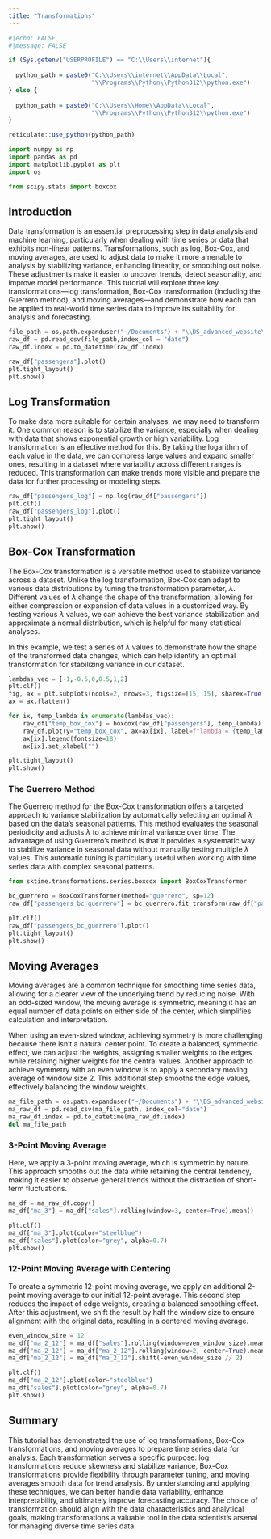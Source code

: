 ```yaml
---
title: "Transformations"
---
```


```r
#|echo: FALSE
#|message: FALSE

if (Sys.getenv("USERPROFILE") == "C:\\Users\\internet"){
  
  python_path = paste0("C:\\Users\\internet\\AppData\\Local",
                       "\\Programs\\Python\\Python312\\python.exe")
} else {
  
  python_path = paste0("C:\\Users\\Home\\AppData\\Local",
                       "\\Programs\\Python\\Python312\\python.exe")
}

reticulate::use_python(python_path)

```

```python

import numpy as np
import pandas as pd
import matplotlib.pyplot as plt
import os 

from scipy.stats import boxcox

```

## Introduction

Data transformation is an essential preprocessing step in data analysis and machine learning, particularly when dealing with time series or data that exhibits non-linear patterns. Transformations, such as log, Box-Cox, and moving averages, are used to adjust data to make it more amenable to analysis by stabilizing variance, enhancing linearity, or smoothing out noise. These adjustments make it easier to uncover trends, detect seasonality, and improve model performance. This tutorial will explore three key transformations—log transformation, Box-Cox transformation (including the Guerrero method), and moving averages—and demonstrate how each can be applied to real-world time series data to improve its suitability for analysis and forecasting.

```python

file_path = os.path.expanduser("~/Documents") + "\\DS_advanced_website\\data\\example_air_passengers.csv"
raw_df = pd.read_csv(file_path,index_col = "date")
raw_df.index = pd.to_datetime(raw_df.index)

```

```python

raw_df["passengers"].plot()
plt.tight_layout()
plt.show()

```

## Log Transformation

To make data more suitable for certain analyses, we may need to transform it. One common reason is to stabilize the variance, especially when dealing with data that shows exponential growth or high variability. Log transformation is an effective method for this. By taking the logarithm of each value in the data, we can compress large values and expand smaller ones, resulting in a dataset where variability across different ranges is reduced. This transformation can make trends more visible and prepare the data for further processing or modeling steps.

```python

raw_df["passengers_log"] = np.log(raw_df["passengers"])
plt.clf()
raw_df["passengers_log"].plot()
plt.tight_layout()
plt.show()

```

## Box-Cox Transformation

The Box-Cox transformation is a versatile method used to stabilize variance across a dataset. Unlike the log transformation, Box-Cox can adapt to various data distributions by tuning the transformation parameter, $\lambda$. Different values of $\lambda$ change the shape of the transformation, allowing for either compression or expansion of data values in a customized way. By testing various $\lambda$ values, we can achieve the best variance stabilization and approximate a normal distribution, which is helpful for many statistical analyses.

In this example, we test a series of $\lambda$ values to demonstrate how the shape of the transformed data changes, which can help identify an optimal transformation for stabilizing variance in our dataset.

```python


lambdas_vec = [-1,-0.5,0,0.5,1,2]
plt.clf()
fig, ax = plt.subplots(ncols=2, nrows=3, figsize=[15, 15], sharex=True)
ax = ax.flatten()

for ix, temp_lambda in enumerate(lambdas_vec):
    raw_df["temp_box_cox"] = boxcox(raw_df["passengers"], temp_lambda)
    raw_df.plot(y="temp_box_cox", ax=ax[ix], label=f"lambda = {temp_lambda}")
    ax[ix].legend(fontsize=18)
    ax[ix].set_xlabel("")

plt.tight_layout()
plt.show()

```

### The Guerrero Method

The Guerrero method for the Box-Cox transformation offers a targeted approach to variance stabilization by automatically selecting an optimal $\lambda$ based on the data's seasonal patterns. This method evaluates the seasonal periodicity and adjusts $\lambda$ to achieve minimal variance over time. The advantage of using Guerrero’s method is that it provides a systematic way to stabilize variance in seasonal data without manually testing multiple $\lambda$ values. This automatic tuning is particularly useful when working with time series data with complex seasonal patterns.

```python

from sktime.transformations.series.boxcox import BoxCoxTransformer

bc_guerrero = BoxCoxTransformer(method="guerrero", sp=12)
raw_df["passengers_bc_guerrero"] = bc_guerrero.fit_transform(raw_df["passengers"])

plt.clf()
raw_df["passengers_bc_guerrero"].plot()
plt.tight_layout()
plt.show()

```

## Moving Averages

Moving averages are a common technique for smoothing time series data, allowing for a clearer view of the underlying trend by reducing noise. With an odd-sized window, the moving average is symmetric, meaning it has an equal number of data points on either side of the center, which simplifies calculation and interpretation.

When using an even-sized window, achieving symmetry is more challenging because there isn’t a natural center point. To create a balanced, symmetric effect, we can adjust the weights, assigning smaller weights to the edges while retaining higher weights for the central values. Another approach to achieve symmetry with an even window is to apply a secondary moving average of window size 2. This additional step smooths the edge values, effectively balancing the window weights.

```python

ma_file_path = os.path.expanduser("~/Documents") + "\\DS_advanced_website\\data\\example_retail_sales.csv"
ma_raw_df = pd.read_csv(ma_file_path, index_col="date")
ma_raw_df.index = pd.to_datetime(ma_raw_df.index)
del ma_file_path

```

### 3-Point Moving Average

Here, we apply a 3-point moving average, which is symmetric by nature. This approach smooths out the data while retaining the central tendency, making it easier to observe general trends without the distraction of short-term fluctuations.

```python

ma_df = ma_raw_df.copy()
ma_df["ma_3"] = ma_df["sales"].rolling(window=3, center=True).mean()

```

```python

plt.clf()
ma_df["ma_3"].plot(color="steelblue")
ma_df["sales"].plot(color="grey", alpha=0.7)
plt.show()

```

### 12-Point Moving Average with Centering

To create a symmetric 12-point moving average, we apply an additional 2-point moving average to our initial 12-point average. This second step reduces the impact of edge weights, creating a balanced smoothing effect. After this adjustment, we shift the result by half the window size to ensure alignment with the original data, resulting in a centered moving average.

```python

even_window_size = 12
ma_df["ma_2_12"] = ma_df["sales"].rolling(window=even_window_size).mean()
ma_df["ma_2_12"] = ma_df["ma_2_12"].rolling(window=2, center=True).mean()
ma_df["ma_2_12"] = ma_df["ma_2_12"].shift(-even_window_size // 2)

```

```python

plt.clf()
ma_df["ma_2_12"].plot(color="steelblue")
ma_df["sales"].plot(color="grey", alpha=0.7)
plt.show()

```

## Summary

This tutorial has demonstrated the use of log transformations, Box-Cox transformations, and moving averages to prepare time series data for analysis. Each transformation serves a specific purpose: log transformations reduce skewness and stabilize variance, Box-Cox transformations provide flexibility through parameter tuning, and moving averages smooth data for trend analysis. By understanding and applying these techniques, we can better handle data variability, enhance interpretability, and ultimately improve forecasting accuracy. The choice of transformation should align with the data characteristics and analytical goals, making transformations a valuable tool in the data scientist’s arsenal for managing diverse time series data.